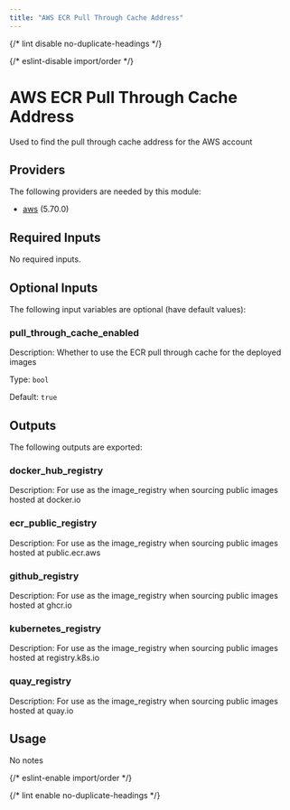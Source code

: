 ```yaml
---
title: "AWS ECR Pull Through Cache Address"
---
```



{/* lint disable no-duplicate-headings */}

{/* eslint-disable import/order */}

<ModuleHeader
  name="aws_ecr_pull_through_cache_addresses"
  sourceHref="https://github.com/Panfactum/stack/tree/__PANFACTUM_VERSION_EDGE__/packages/infrastructure/aws_ecr_pull_through_cache_addresses"
  status="stable"
  type="submodule"
/>

# AWS ECR Pull Through Cache Address

Used to find the pull through cache address for the AWS account

## Providers

The following providers are needed by this module:

- [aws](https://registry.terraform.io/providers/hashicorp/aws/5.70.0/docs) (5.70.0)

## Required Inputs

No required inputs.

## Optional Inputs

The following input variables are optional (have default values):

### pull_through_cache_enabled

Description: Whether to use the ECR pull through cache for the deployed images

Type: `bool`

Default: `true`

## Outputs

The following outputs are exported:

### docker_hub_registry

Description: For use as the image_registry when sourcing public images hosted at docker.io

### ecr_public_registry

Description: For use as the image_registry when sourcing public images hosted at public.ecr.aws

### github_registry

Description: For use as the image_registry when sourcing public images hosted at ghcr.io

### kubernetes_registry

Description: For use as the image_registry when sourcing public images hosted at registry.k8s.io

### quay_registry

Description: For use as the image_registry when sourcing public images hosted at quay.io

## Usage

No notes

{/* eslint-enable import/order */}

{/* lint enable no-duplicate-headings */}
